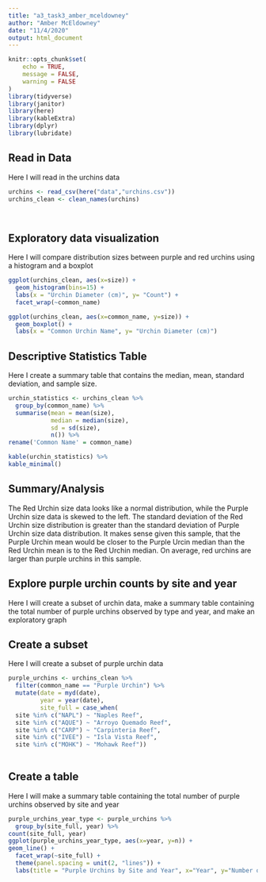 ```yaml
---
title: "a3_task3_amber_mceldowney"
author: "Amber McEldowney"
date: "11/4/2020"
output: html_document
---
```


```r
knitr::opts_chunk$set(
	echo = TRUE,
	message = FALSE,
	warning = FALSE
)
library(tidyverse)
library(janitor)
library(here)
library(kableExtra)
library(dplyr)
library(lubridate)
```
## Read in Data
Here I will read in the urchins data
```r
urchins <- read_csv(here("data","urchins.csv")) 
urchins_clean <- clean_names(urchins)

  
```
## Exploratory data visualization
Here I will compare distribution sizes between purple and red urchins using a histogram and a boxplot

```r
ggplot(urchins_clean, aes(x=size)) +
  geom_histogram(bins=15) +
  labs(x = "Urchin Diameter (cm)", y= "Count") +
  facet_wrap(~common_name)
```
```r
ggplot(urchins_clean, aes(x=common_name, y=size)) +
  geom_boxplot() +
  labs(x = "Common Urchin Name", y= "Urchin Diameter (cm)")
```

## Descriptive Statistics Table
Here I create a summary table that contains the median, mean, standard deviation, and sample size.

```r
urchin_statistics <- urchins_clean %>% 
  group_by(common_name) %>% 
  summarise(mean = mean(size),
            median = median(size),
            sd = sd(size),
            n()) %>% 
rename('Common Name' = common_name) 

kable(urchin_statistics) %>% 
kable_minimal()

```
## Summary/Analysis
The Red Urchin size data looks like a normal distribution, while the Purple Urchin size data is skewed to the left.  The standard deviation of the Red Urchin size distribution is greater than the standard deviation of Purple Urchin size data distribution.  It makes sense given this sample, that the Purple Urchin mean would be closer to the Purple Urcin median than the Red Urchin mean is to the Red Urchin median.  On average, red urchins are larger than purple urchins in this sample.

## Explore purple urchin counts by site and year
Here I will create a subset of urchin data, make a summary table containing the total number of purple urchins observed by type and year, and make an exploratory graph

## Create a subset
Here I will create a subset of purple urchin data
```r
purple_urchins <- urchins_clean %>% 
  filter(common_name == "Purple Urchin") %>% 
  mutate(date = myd(date),
         year = year(date),
         site_full = case_when(
  site %in% c("NAPL") ~ "Naples Reef",
  site %in% c("AQUE") ~ "Arroyo Quemado Reef",
  site %in% c("CARP") ~ "Carpinteria Reef",
  site %in% c("IVEE") ~ "Isla Vista Reef",
  site %in% c("MOHK") ~ "Mohawk Reef"))
  
```

## Create a table
Here I will make a summary table containing the total number of purple urchins observed by site and year
```r
purple_urchins_year_type <- purple_urchins %>% 
  group_by(site_full, year) %>% 
count(site_full, year) 
ggplot(purple_urchins_year_type, aes(x=year, y=n)) +
geom_line() +
  facet_wrap(~site_full) +
  theme(panel.spacing = unit(2, "lines")) +
  labs(title = "Purple Urchins by Site and Year", x="Year", y="Number of Purple Urchins Observed")
```

